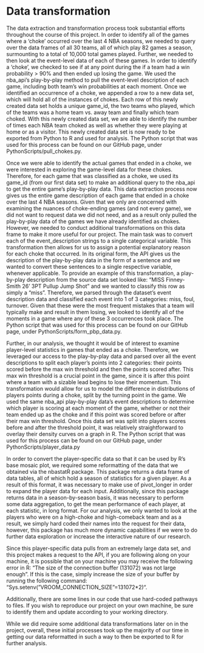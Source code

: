 # Data transformation

The data extraction and transformation process took substantial efforts throughout the course of this project. In order to identify all of the games where a ‘choke’ occurred over the last 4 NBA seasons, we needed to query over the data frames of all 30 teams, all of which play 82 games a season, surmounting to a total of 10,000 total games played. Further, we needed to then look at the event-level data of each of these games. In order to identify a ‘choke’, we checked to see if at any point during the if a team had a win probability > 90% and then ended up losing the game. We used the nba_api's play-by-play method to pull the event-level description of each game, including both team's win probabilities at each moment. Once we identified an occurrence of a choke, we appended a row to a new data set, which will hold all of the instances of chokes. Each row of this newly created data set holds a unique game_id, the two teams who played, which of the teams was a home team vs. away team and finally which team choked. With this newly created data set, we are able to identify the number of times each NBA team choked as well as whether they were playing at home or as a visitor. This newly created data set is now ready to be exported from Python to R and used for analysis. The Python script that was used for this process can be found on our GitHub page, under PythonScripts/pull_chokes.py.

Once we were able to identify the actual games that ended in a choke, we were interested in exploring the game-level data for these chokes. Therefore, for each game that was classified as a choke, we used its game_id (from our first data set) to make an additional query to the nba_api to get the entire game’s play-by-play data. This data extraction process now gives us the entire game description of each game that ended in a choke over the last 4 NBA seasons. Given that we only are concerned with examining the nuances of choke-ending games (and not every game), we did not want to request data we did not need, and as a result only pulled the play-by-play data of the games we have already identified as chokes. However, we needed to conduct additional transformations on this data frame to make it more useful for our project. The main task was to convert each of the event_description strings to a single categorical variable. This transformation then allows for us to assign a potential explanatory reason for each choke that occurred. In its original form, the API gives us the description of the play-by-play data in the form of a sentence and we wanted to convert these sentences to a single respective variable, whenever applicable. To provide an example of this transformation, a play-by-play description from the source data set looked like: “MISS Finney-Smith 26' 3PT Pullup Jump Shot” and we wanted to classify this row as simply a “miss”. Therefore, we parsed through the dataset’s event description data and classified each event into 1 of 3 categories: miss, foul, turnover. Given that these were the most frequent mistakes that a team will typically make and result in them losing, we looked to identify all of the moments in a game where any of these 3 occurrences took place. The Python script that was used for this process can be found on our GitHub page, under PythonScripts/form_pbp_data.py.

Further, in our analysis, we thought it would be of interest to examine player-level statistics in games that ended as a choke. Therefore, we leveraged our access to the play-by-play data and parsed over all the event descriptions to split each player's points into 2 categories: their points scored before the max win threshold and then the points scored after. This max win threshold is a crucial point in the game, since it is after this point where a team with a sizable lead begins to lose their momentum. This transformation would allow for us to model the difference in distributions of players points during a choke, split by the turning point in the game. We used the same nba_api play-by-play data’s event descriptions to determine which player is scoring at each moment of the game, whether or not their team ended up as the choke and if this point was scored before or after their max win threshold. Once this data set was split into players scores before and after the threshold point, it was relatively straightforward to overlay their density curves on a graph in R. The Python script that was used for this process can be found on our GitHub page, under PythonScripts/player_data.py  

In order to convert the player-specific data so that it can be used by R's base mosaic plot, we required some reformatting of the data that we obtained via the nbastatR package. This package returns a data frame of data tables, all of which hold a season of statistics for a given player. As a result of this format, it was necessary to make use of pivot_longer in order to expand the player data for each input. Additionally, since this package returns data in a season-by-season basis, it was necessary to perform some data aggregation, to get the mean performance of each player, at each statistic, in long format. For our analysis, we only wanted to look at the players who were on a high-choke and high-comeback team and as a result, we simply hard coded their names into the request for their data, however, this package has much more dynamic capabilities if we were to do further data exploration or increase the interactive nature of our research. 

Since this player-specific data pulls from an extremely large data set, and this project makes a request to the API, if you are following along on your machine, it is possible that on your machine you may receive the following error in R: "The size of the connection buffer (131072) was not large enough". If this is the case, simply increase the size of your buffer by running the following command: "Sys.setenv("VROOM_CONNECTION_SIZE"=131072*2)".

Additionally, there are some lines in our code that use hard-coded pathways to files. If you wish to reproduce our project on your own machine, be sure to identify them and update according to your working directory. 

While we did require some additional data transformations later on in the project, overall, these initial processes took up the majority of our time in getting our data reformatted in such a way to then be exported to R for further analysis.
